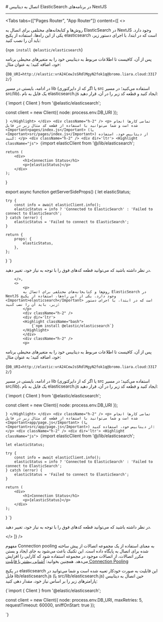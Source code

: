

<Layout>
<Head>
<title>مستندات اتصال به ElasticSearch در NextJS - لیارا</title>
<meta property="og:title" content="مستندات خدمات رایانش ابری لیارا" />
<meta property="og:description" content="مستندات قدم به قدم اتصال با فریم‌ورک NextJS به دیتابیس ElasticSearch"  />
<meta property="og:image" content="https://files.liara.ir/liara/logos/liara-poster.jpg" />
</Head>
# اتصال به دیتابیس ElasticSearch در برنامه‌های NextJS
<hr className="mb-2" />
        

<Tabs 
    tabs={["Pages Router", "App Router"]} 
    content={[
        <>
            <p>
            روش‌ها و کتابخانه‌های مختلفی برای اتصال به ElasticSearch در NextJS وجود دارد. یکی از این راه‌ها، استفاده از پکیج <Important>elasticsearch</Important> است که در ابتدا، با اجرای دستور زیر، باید آن را نصب کنید:
            </p>
            <div className="h-2" />
            <div dir='ltr'>
            <Highlight className="bash">
                {`npm install @elastic/elasticsearch`}
            </Highlight>
            </div>
            <div className="h-2" />
            <p>
پس از آن، کافیست تا 
اطلاعات مربوط به دیتابیس خود را 
به متغیرهای محیطی برنامه خود، اضافه کنید؛ به عنوان مثال:  
            </p>
                        <div className="h-2" />
            <div dir='ltr'>
            <Highlight className="bash">
                {`DB_URI=http://elastic:vrA24CewJsSRdlMgyN2fok1q@bromo.liara.cloud:33172/`}
            </Highlight>
            </div>
            <div className="h-2" />
            <p>
            در ادامه، بایستی در مسیر <Important>lib</Important> (یا اگر که از دایرکتوری src استفاده می‌کنید؛ در مسیر <Important>src/lib</Important>)، یک فایل به نام <Important>elasticsearch.js</Important> ایجاد کنید و قطعه کد زیر را در آن، قرار دهید:
            </p>
            <div dir='ltr'>
            <Highlight className="js">
                {`import { Client } from '@elastic/elasticsearch';

const client = new Client({
    node: process.env.DB_URI
});

`}
            </Highlight>
            </div>
            <div className="h-2" />
            <p>
              تمامی کارها انجام شده است و شما می‌توانید با استفاده از قطعه کد مثال زیر در فایل <Important>pages/index.js</Important> (یا <Important>src/pages/index.js</Important>) از دیتابیس خود، استفاده کنید:
            </p>
            <div className="h-2" />
            <div dir='ltr'>
            <Highlight className="js">
                {`import elasticClient from '@/lib/elasticsearch';

    return (
        <div>
            <h1>Connection Status</h1>
            <p>{elasticStatus}</p>
        </div>
    );
}

export async function getServerSideProps() {
    let elasticStatus;

    try {
        const info = await elasticClient.info();
        elasticStatus = info ? 'Connected to ElasticSearch' : 'Failed to connect to ElasticSearch';
    } catch (error) {
        elasticStatus = 'Failed to connect to ElasticSearch';
    }

    return {
        props: {
            elasticStatus,
        },
    };
}
`}
            </Highlight>
            </div>
            <div className="h-2" />
            <p>
            در نظر داشته باشید که می‌توانید قطعه کدهای فوق را با توجه به نیاز خود، تغییر دهید.
            </p>


        </>,
        <>
            <p>
            روش‌ها و کتابخانه‌های مختلفی برای اتصال به ElasticSearch در NextJS وجود دارد. یکی از این راه‌ها، استفاده از پکیج <Important>elasticsearch</Important> است که در ابتدا، با اجرای دستور زیر، باید آن را نصب کنید:
            </p>
            <div className="h-2" />
            <div dir='ltr'>
            <Highlight className="bash">
                {`npm install @elastic/elasticsearch`}
            </Highlight>
            </div>
            <div className="h-2" />
            <p>
پس از آن، کافیست تا 
اطلاعات مربوط به دیتابیس خود را 
به متغیرهای محیطی برنامه خود، اضافه کنید؛ به عنوان مثال:  
            </p>
            <div className="h-2" />
            <div dir='ltr'>
            <Highlight className="bash">
                {`DB_URI=http://elastic:vrA24CewJsSRdlMgyN2fok1q@bromo.liara.cloud:33172/`}
            </Highlight>
            </div>
            <div className="h-2" />
            <p>
            در ادامه، بایستی در مسیر <Important>lib</Important> (یا اگر که از دایرکتوری src استفاده می‌کنید؛ در مسیر <Important>src/lib</Important>)، یک فایل به نام <Important>elasticsearch.js</Important> ایجاد کنید و قطعه کد زیر را در آن، قرار دهید:
            </p>
            <div dir='ltr'>
            <Highlight className="js">
                {`import { Client } from '@elastic/elasticsearch';

const client = new Client({
    node: process.env.DB_URI
});

`}
            </Highlight>
            </div>
            <div className="h-2" />
            <p>
              تمامی کارها انجام شده است و شما می‌توانید با استفاده از قطعه کد مثال زیر در فایل <Important>app/page.js</Important> (یا <Important>src/app/page.js</Important>) از دیتابیس خود، استفاده کنید:
            </p>
            <div className="h-2" />
            <div dir='ltr'>
            <Highlight className="js">
                {`import elasticClient from '@/lib/elasticsearch';

    let elasticStatus;

    try {
        const info = await elasticClient.info();
        elasticStatus = info ? 'Connected to ElasticSearch' : 'Failed to connect to ElasticSearch';
    } catch (error) {
        elasticStatus = 'Failed to connect to ElasticSearch';
    }

    return (
        <div>
            <h1>Connection Status</h1>
            <p>{elasticStatus}</p>
        </div>
    );
}
`}
            </Highlight>
            </div>
            <div className="h-2" />
            <p>
            در نظر داشته باشید که می‌توانید قطعه کدهای فوق را با توجه به نیاز خود، تغییر دهید.
            </p>
        </>
]} 
/>

<Section id="connection-pooling" title="استفاده از Connection Pooling" />

مفهوم Connection pooling به معنای استفاده از یک مجموعه اتصالات از پیش ساخته شده برای اتصال به پایگاه داده است. این تکنیک باعث می‌شود به جای ایجاد و بستن مکرر اتصالات، از اتصالات موجود در مجموعه استفاده شود که کارایی را افزایش می‌دهد.
<Alert variant='success'>همچنین بخوانید: <a className="text-[#2196f3] " href="/dbaas/details/connection-pool">آشنایی بیشتر با قابلیت Connection Pooling</a></Alert>

در پکیج <Important>elasticsearch</Important> این قابلیت به صورت خودکار تعبیه شده است و شما می‌توانید در فایل <Important>lib/elasticsearch.js</Important> (یا <Important>src/lib/elasticsearch.js</Important>) حین اتصال به دیتابیس پارامتر‌های زیر را بر اساس نیاز خود، مقدار دهی کنید:
<div className="h-2" />
    <div dir='ltr'>
    <Highlight className="js">
        {`import { Client } from '@elastic/elasticsearch';

const client = new Client({
    node: process.env.DB_URI,
    maxRetries: 5,
    requestTimeout: 60000,
    sniffOnStart: true
});

`}
    </Highlight>
</div>


</Layout>